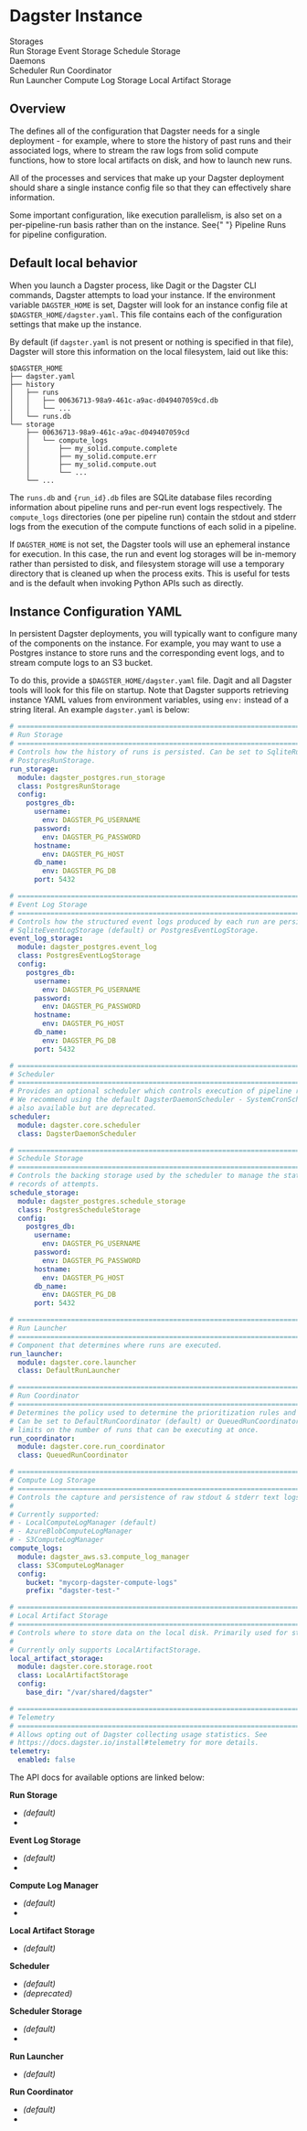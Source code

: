 # Dagster Instance

<div className="border px-4 py-4 space-y-8">
  <div className="border px-4 py-4 space-y-4">
    <div>Storages</div>
    <div className="grid grid-cols-3 gap-8 justify-between">
      <InstanceDiagramBox>Run Storage</InstanceDiagramBox>
      <InstanceDiagramBox>Event Storage</InstanceDiagramBox>
      <InstanceDiagramBox>Schedule Storage</InstanceDiagramBox>
    </div>
  </div>
  <div className="grid grid-cols-3 gap-8 justify-between">
    <div className="col-span-3 border px-4 py-4 space-y-4">
      <div>Daemons</div>
      <div className="grid grid-cols-2 gap-8 justify-between">
        <InstanceDiagramBox>Scheduler</InstanceDiagramBox>
        <InstanceDiagramBox>Run Coordinator</InstanceDiagramBox>
      </div>
    </div>
    <InstanceDiagramBox>Run Launcher</InstanceDiagramBox>
    <InstanceDiagramBox>Compute Log Storage</InstanceDiagramBox>
    <InstanceDiagramBox>Local Artifact Storage</InstanceDiagramBox>
  </div>
</div>

## Overview

The <PyObject module="dagster" object="DagsterInstance" displayText="DagsterInstance" />
defines all of the configuration that Dagster needs for a single deployment - for example,
where to store the history of past runs and their associated logs, where to stream the raw logs
from solid compute functions, how to store local artifacts on disk, and how to launch new runs.

All of the processes and services that make up your Dagster deployment should share a single instance
config file so that they can effectively share information.

<Warning>
  Some important configuration, like execution parallelism, is also set on a
  per-pipeline-run basis rather than on the instance. See{" "}
  <Link href="/TODO">Pipeline Runs</Link> for pipeline configuration.
</Warning>

## Default local behavior

When you launch a Dagster process, like Dagit or the Dagster CLI commands, Dagster attempts to load
your instance. If the environment variable `DAGSTER_HOME` is set, Dagster will look for an
instance config file at `$DAGSTER_HOME/dagster.yaml`. This file contains each of the configuration
settings that make up the instance.

By default (if `dagster.yaml` is not present or nothing is specified in that file), Dagster will
store this information on the local filesystem, laid out like this:

    $DAGSTER_HOME
    ├── dagster.yaml
    ├── history
    │   ├── runs
    │   │   ├── 00636713-98a9-461c-a9ac-d049407059cd.db
    │   │   └── ...
    │   └── runs.db
    └── storage
        ├── 00636713-98a9-461c-a9ac-d049407059cd
        │   └── compute_logs
        │       ├── my_solid.compute.complete
        │       ├── my_solid.compute.err
        │       ├── my_solid.compute.out
        │       └── ...
        └── ...

The `runs.db` and `{run_id}.db` files are SQLite database files recording information about pipeline
runs and per-run event logs respectively. The `compute_logs` directories (one per
pipeline run) contain the stdout and stderr logs from the execution of the compute functions of each
solid in a pipeline.

If `DAGSTER_HOME` is not set, the Dagster tools will use an ephemeral instance for execution. In
this case, the run and event log storages will be in-memory rather than persisted to disk, and
filesystem storage will use a temporary directory that is cleaned up when the process exits. This is
useful for tests and is the default when invoking Python APIs such as <PyObject module="dagster"
object="execute_pipeline" displayText="execute_pipeline" /> directly.

## Instance Configuration YAML

In persistent Dagster deployments, you will typically want to configure many of the components on
the instance. For example, you may want to use a Postgres instance to store runs and the corresponding
event logs, and to stream compute logs to an S3 bucket.

To do this, provide a `$DAGSTER_HOME/dagster.yaml` file. Dagit and all Dagster tools will look for
this file on startup. Note that Dagster supports retrieving instance YAML values from environment
variables, using `env:` instead of a string literal. An example `dagster.yaml` is below:

```yaml file=/deploying/dagster_instance/dagster.yaml
# ==================================================================================================
# Run Storage
# ==================================================================================================
# Controls how the history of runs is persisted. Can be set to SqliteRunStorage (default) or
# PostgresRunStorage.
run_storage:
  module: dagster_postgres.run_storage
  class: PostgresRunStorage
  config:
    postgres_db:
      username:
        env: DAGSTER_PG_USERNAME
      password:
        env: DAGSTER_PG_PASSWORD
      hostname:
        env: DAGSTER_PG_HOST
      db_name:
        env: DAGSTER_PG_DB
      port: 5432

# ==================================================================================================
# Event Log Storage
# ==================================================================================================
# Controls how the structured event logs produced by each run are persisted. Can be set to
# SqliteEventLogStorage (default) or PostgresEventLogStorage.
event_log_storage:
  module: dagster_postgres.event_log
  class: PostgresEventLogStorage
  config:
    postgres_db:
      username:
        env: DAGSTER_PG_USERNAME
      password:
        env: DAGSTER_PG_PASSWORD
      hostname:
        env: DAGSTER_PG_HOST
      db_name:
        env: DAGSTER_PG_DB
      port: 5432

# ==================================================================================================
# Scheduler
# ==================================================================================================
# Provides an optional scheduler which controls execution of pipeline runs at regular intervals.
# We recommend using the default DagsterDaemonScheduler - SystemCronScheduler and K8sScheduler are
# also available but are deprecated.
scheduler:
  module: dagster.core.scheduler
  class: DagsterDaemonScheduler

# ==================================================================================================
# Schedule Storage
# ==================================================================================================
# Controls the backing storage used by the scheduler to manage the state of schedules and persist
# records of attempts.
schedule_storage:
  module: dagster_postgres.schedule_storage
  class: PostgresScheduleStorage
  config:
    postgres_db:
      username:
        env: DAGSTER_PG_USERNAME
      password:
        env: DAGSTER_PG_PASSWORD
      hostname:
        env: DAGSTER_PG_HOST
      db_name:
        env: DAGSTER_PG_DB
      port: 5432

# ==================================================================================================
# Run Launcher
# ==================================================================================================
# Component that determines where runs are executed.
run_launcher:
  module: dagster.core.launcher
  class: DefaultRunLauncher

# ==================================================================================================
# Run Coordinator
# ==================================================================================================
# Determines the policy used to determine the prioritization rules and concurrency limits for runs.
# Can be set to DefaultRunCoordinator (default) or QueuedRunCoordinator when you want to maintain
# limits on the number of runs that can be executing at once.
run_coordinator:
  module: dagster.core.run_coordinator
  class: QueuedRunCoordinator

# ==================================================================================================
# Compute Log Storage
# ==================================================================================================
# Controls the capture and persistence of raw stdout & stderr text logs.
#
# Currently supported:
# - LocalComputeLogManager (default)
# - AzureBlobComputeLogManager
# - S3ComputeLogManager
compute_logs:
  module: dagster_aws.s3.compute_log_manager
  class: S3ComputeLogManager
  config:
    bucket: "mycorp-dagster-compute-logs"
    prefix: "dagster-test-"

# ==================================================================================================
# Local Artifact Storage
# ==================================================================================================
# Controls where to store data on the local disk. Primarily used for storing schedule metadata.
#
# Currently only supports LocalArtifactStorage.
local_artifact_storage:
  module: dagster.core.storage.root
  class: LocalArtifactStorage
  config:
    base_dir: "/var/shared/dagster"

# ==================================================================================================
# Telemetry
# ==================================================================================================
# Allows opting out of Dagster collecting usage statistics. See
# https://docs.dagster.io/install#telemetry for more details.
telemetry:
  enabled: false
```

The API docs for available options are linked below:

**Run Storage**

- _(default)_ <PyObject module="dagster.core.storage.runs" object="SqliteRunStorage" />
- <PyObject module="dagster_postgres" object="PostgresRunStorage" />

**Event Log Storage**

- _(default)_ <PyObject module="dagster.core.storage.event_log" object="SqliteEventLogStorage" />
- <PyObject module="dagster_postgres" object="PostgresEventLogStorage" />

**Compute Log Manager**

- _(default)_ <PyObject module="dagster.core.storage.local_compute_log_manager" object="LocalComputeLogManager" />
- <PyObject module="dagster_aws.s3" object="S3ComputeLogManager" />

**Local Artifact Storage**

- _(default)_ <PyObject module="dagster.core.storage.root" object="LocalArtifactStorage" />

**Scheduler**

- _(default)_ <PyObject module="dagster.core.scheduler" object="DagsterDaemonScheduler" />
- _(deprecated)_ <PyObject module="dagster_cron.cron_scheduler" object="SystemCronScheduler" />

**Scheduler Storage**

- _(default)_ <PyObject module="dagster.core.storage.schedules" object="SqliteScheduleStorage"/>
- <PyObject module="dagster_postgres" object="PostgresScheduleStorage" />

**Run Launcher**

- _(default)_ <PyObject module="dagster.core.launcher" object="DefaultRunLauncher" />

**Run Coordinator**

- _(default)_ <PyObject module="dagster.core.run_coordinator" object="DefaultRunCoordinator" />
- <PyObject
  module="dagster.core.run_coordinator"
  object="QueuedRunCoordinator"
  />
